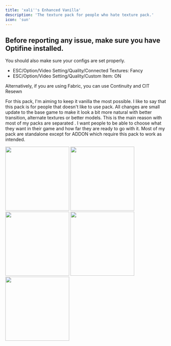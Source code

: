 ```yaml
---
title: 'xali''s Enhanced Vanilla'
description: 'The texture pack for people who hate texture pack.'
icon: 'sun'
---
```

## Before reporting any issue, make sure you have Optifine installed.
You should also make sure your configs are set properly.
- ESC/Option/Video Setting/Quality/Connected Textures: Fancy
- ESC/Option/Video Setting/Quality/Custom Item: ON

Alternatively, if you are using Fabric, you can use Continuity and CIT Resewn

For this pack, I'm aiming to keep it vanilla the most possible. I like to say that this pack is for people that doesn't like to use pack. All changes are small update to the base game to make it look a bit more natural with better transition, alternate textures or better models. This is the main reason with most of my packs are separated . I want people to be able to choose what they want in their game and how far they are ready to go with it. Most of my pack are standalone except for ADDON which require this pack to work as intended.

<img height="200" noZoom src="/images/xev-1.png" />
<img height="200" noZoom src="/images/xev-2.png" />
<img height="200" noZoom src="/images/xev-3.png" />
<img height="200" noZoom src="/images/xev-4.png" />
<img height="200" noZoom src="/images/xev-5.png" />